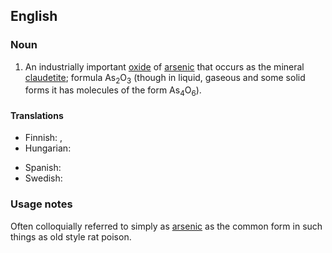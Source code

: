 ==English==
{{wikipedia}}

===Noun===
{{en-noun|-}}

# An industrially important [[oxide]] of [[arsenic]] that occurs as the mineral [[claudetite]]; formula As<sub>2</sub>O<sub>3</sub> (though in liquid, gaseous and some solid forms it has molecules of the form As<sub>4</sub>O<sub>6</sub>).

====Translations====
{{trans-top|an oxide of arsenic}}
* Finnish: {{t+|fi|arseenitrioksidi}}, {{t+|fi|arsenikki}}
* Hungarian: {{t+|hu|arzén-trioxid}}
{{trans-mid}}
* Spanish: {{t|es|trióxido de arsénico|m}}
* Swedish: {{t|sv|arseniktrioxid|c}}
{{trans-bottom}}

===Usage notes===
Often colloquially referred to simply as [[arsenic]] as the common form in such things as old style rat poison.